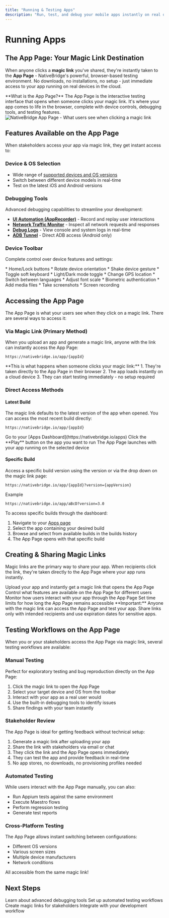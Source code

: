 ```yaml
---
title: "Running & Testing Apps"
description: "Run, test, and debug your mobile apps instantly on real devices in the cloud via magic links"
---
```


# Running Apps

## The App Page: Your Magic Link Destination

When anyone clicks a **magic link** you've shared, they're instantly taken to the **App Page** - NativeBridge's powerful, browser-based testing environment. No downloads, no installations, no setup - just immediate access to your app running on real devices in the cloud.

<Note>
**What is the App Page?**
The App Page is the interactive testing interface that opens when someone clicks your magic link. It's where your app comes to life in the browser, complete with device controls, debugging tools, and testing features.
</Note>

<Frame>
  <img src="/images/app-page-overview.png" alt="NativeBridge App Page - What users see when clicking a magic link" />
</Frame>

## Features Available on the App Page

When stakeholders access your app via magic link, they get instant access to:

### Device & OS Selection
* Wide range of [supported devices and OS versions](/features/devices-and-os-versions)
* Switch between different device models in real-time
* Test on the latest iOS and Android versions

### Debugging Tools
Advanced debugging capabilities to streamline your development:

* **[UI Automation (AppRecorder)](/features/ui-automation)** - Record and replay user interactions
* **[Network Traffic Monitor](/features/network-traffic-monitor)** - Inspect all network requests and responses
* **[Debug Logs](/features/debug-logs)** - View console and system logs in real-time
* **[ADB Tunnel](/features/advanced-features/android/adb-tunnel)** - Direct ADB access (Android only)

### Device Toolbar

Complete control over device features and settings:

<Tabs>
  <Tab title="System Controls">
    * Home/Lock buttons
    * Rotate device orientation
    * Shake device gesture
    * Toggle soft keyboard
  </Tab>

  <Tab title="Device Settings">
    * Light/Dark mode toggle
    * Change GPS location
    * Switch between languages
    * Adjust font scale
  </Tab>

  <Tab title="Testing Features">
    * Biometric authentication
    * Add media files
    * Take screenshots
    * Screen recording
  </Tab>
</Tabs>

## Accessing the App Page

The App Page is what your users see when they click on a magic link. There are several ways to access it:

### Via Magic Link (Primary Method)

When you upload an app and generate a magic link, anyone with the link can instantly access the App Page:

```
https://nativebridge.io/app/{appId}
```

<Info>
**This is what happens when someone clicks your magic link:**
1. They're taken directly to the App Page in their browser
2. The app loads instantly on a cloud device
3. They can start testing immediately - no setup required
</Info>

### Direct Access Methods

#### Latest Build

The magic link defaults to the latest version of the app when opened. You can access the most recent build directly:

```
https://nativebridge.io/app/{appId}
```

<Steps>
  <Step title="Navigate to Apps Dashboard">
    Go to your [Apps Dashboard](https://nativebridge.io/apps)
  </Step>

  <Step title="Select Your App">
    Click the **Play** button on the app you want to run
  </Step>

  <Step title="App Page Opens">
    The App Page launches with your app running on the selected device
  </Step>
</Steps>

#### Specific Build

Access a specific build version using the version or via the drop down on the magic link page:

```
https://nativebridge.io/app/{appId}?version={appVersion}
```

Example
```
https://nativebridge.io/app/aBcD?version=3.0
```

To access specific builds through the dashboard:

1. Navigate to your [Apps page](https://nativebridge.io/apps)
2. Select the app containing your desired build
3. Browse and select from available builds in the builds history
4. The App Page opens with that specific build

## Creating & Sharing Magic Links

Magic links are the primary way to share your app. When recipients click the link, they're taken directly to the App Page where your app runs instantly.

<CardGroup cols={2}>
  <Card title="Generate Link" icon="link">
    Upload your app and instantly get a magic link that opens the App Page
  </Card>

  <Card title="Set Permissions" icon="shield">
    Control what features are available on the App Page for different users
  </Card>

  <Card title="Track Usage" icon="chart-bar">
    Monitor how users interact with your app through the App Page
  </Card>

  <Card title="Expire Links" icon="clock">
    Set time limits for how long the App Page remains accessible
  </Card>
</CardGroup>

<Warning>
**Important:** Anyone with the magic link can access the App Page and test your app. Share links only with intended recipients and use expiration dates for sensitive apps.
</Warning>

## Testing Workflows on the App Page

When you or your stakeholders access the App Page via magic link, several testing workflows are available:

### Manual Testing

Perfect for exploratory testing and bug reproduction directly on the App Page:

1. Click the magic link to open the App Page
2. Select your target device and OS from the toolbar
3. Interact with your app as a real user would
4. Use the built-in debugging tools to identify issues
5. Share findings with your team instantly

### Stakeholder Review

The App Page is ideal for getting feedback without technical setup:

1. Generate a magic link after uploading your app
2. Share the link with stakeholders via email or chat
3. They click the link and the App Page opens immediately
4. They can test the app and provide feedback in real-time
5. No app stores, no downloads, no provisioning profiles needed

### Automated Testing

While users interact with the App Page manually, you can also:

* Run Appium tests against the same environment
* Execute Maestro flows
* Perform regression testing
* Generate test reports

### Cross-Platform Testing

The App Page allows instant switching between configurations:

* Different OS versions
* Various screen sizes
* Multiple device manufacturers
* Network conditions

All accessible from the same magic link!

## Next Steps

<CardGroup cols={2}>
  <Card title="Debugging Features" icon="bug" href="/features/debugging">
    Learn about advanced debugging tools
  </Card>

  <Card title="Test Automation" icon="robot" href="/platform/test-automation">
    Set up automated testing workflows
  </Card>

  <Card title="Share Your App" icon="share" href="/platform/sharing-apps">
    Create magic links for stakeholders
  </Card>

  <Card title="API Integration" icon="code" href="/rest-api">
    Integrate with your development workflow
  </Card>
</CardGroup>
